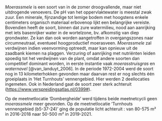 *Moerassmele* is een soort van in de zomer droogvallende, maar niet uitdrogende venoevers.
De pH van het oppervlaktewater is meestal zwak zuur.
Een minerale, fijnzandige tot lemige bodem met hoogstens enkele centimeters organisch materiaal erbovenop lijkt een belangrijke vereiste.
Bovendien heeft de soort, binnen dat zure watermilieu, nood aan aanrijking met iets basenrijker water in de wortelzone, bv.
afkomstig van diep grondwater.
Ze kan dan ook worden aangetroffen in overgangszones naar circumneutraal, eventueel hoogproductief moerasveen.
*Moerassmele* zal verdwijnen indien veenvorming optreedt, maar kan opnieuw uit de zaadbank kiemen na plaggen.
Verzuring of aanrijking met nutriënten leiden spoedig tot het verdwijnen van de plant, omdat andere soorten dan competitief dominant worden, in eerste instantie vaak *moerasstruisgras* en *waternavel* [@van_landuyt_2006].
In de periode 1972-2004 werd de soort nog in 13 kilometerhokken gevonden maar daarvan rest er nog slechts één groeiplaats in 'Het Turnhouts' vennengebied.
Hier werden 2 deellocaties ingemeten.
Ook in Nederland gaat de soort zeer sterk achteruit ([https://www.verspreidingsatlas.nl/0399#](https://www.verspreidingsatlas.nl/0399%23)).

Op de meetnetlocatie 'Dombergheide' werd tijdens beide meetnetcycli geen *moerassmele* meer gevonden.
Op de meetnetlocatie 'Turnhouts vennengebied (b5-37-24)' ging de populatie licht achteruit : van 80-575 m² in 2016-2018 naar 50-500 m² in 2019-2021.
